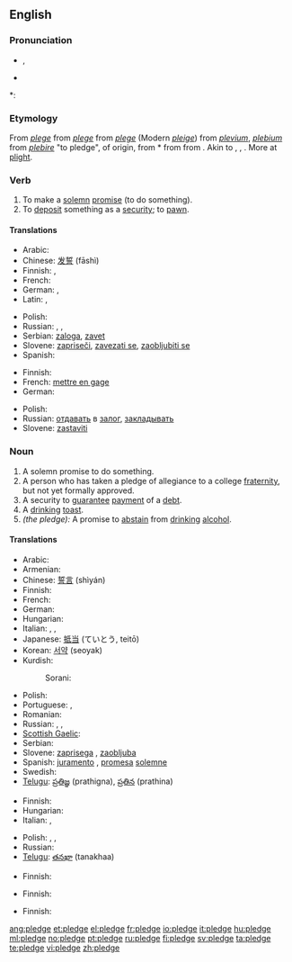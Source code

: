 {{wikipedia|dab=Pledge}}
==English==

===Pronunciation===
* {{IPA|/pledʒ/}}, {{SAMPA|/pledZ/}}
* {{audio|en-us-pledge.ogg|Audio (US)}}

*: {{rhymes|ɛdʒ}}

===Etymology===
From {{etyl|enm}} ''[[plege#Middle English|plege]]'' from {{etyl|xno}} ''[[plege#Anglo-Norman|plege]]'' from {{etyl|fro}} ''[[plege#Old French|plege]]'' (Modern {{fr}} ''[[pleige]]'') from {{etyl|ML.}} ''[[plevium]]'', ''[[plebium]]'' from {{etyl|ML.}} ''[[plebire]]'' "to pledge", of {{etyl|gem}} origin, from {{etyl|frk}} *{{term||plegan|to pledge, support, guarantee}} from {{proto|Germanic|plegō|responsibility, habit|lang=}} from {{proto|Indo-European|dlegh-||lang=}}. Akin to {{etyl|goh|-}} {{term|pflegan||lang=goh|to take care of, be accustomed to}}, {{etyl|osx|-}} {{term|plegan|lang=osx||to vouch for}}, {{etyl|ang|-}} {{term|pleon|lang=ang|plēon|to risk, endanger}}. More at [[plight]].

===Verb===
{{en-verb|pledg|ing}}

# To make a [[solemn]] [[promise]] (to do something).
# To [[deposit]] something as a [[security]]; to [[pawn]].

====Translations====
{{trans-top|to make a solemn promise}}
* Arabic: {{rfc-tbot}}{{t|ar|تعهد|sha|alt=تَعَه{{ar-dia|tr=ta3ahhada}}دَ|sc=Arab}}
* Chinese: [[发誓]] (fāshì)
* Finnish: {{t+|fi|luvata}}, {{t+|fi|sitoutua}}
* French: {{t+|fr|promettre}}
* German: {{t-|de|zusichern}}, {{t+|de|versprechen}}
* Latin: {{t-|la|spondere}}, {{t-|la|vovere}}
{{trans-mid}}
* Polish: {{t+|pl|obiecać}}
* Russian: {{t+|ru|обещать}}, {{t+|ru|заверять}}, {{t+|ru|клясться}}
* Serbian: [[zaloga]], [[zavet]]
* Slovene: [[zapriseči]], [[zavezati se]], [[zaobljubiti se]]
* Spanish: {{t+|es|prometer}}
{{trans-bottom}}

{{trans-top|to deposit something as a security; to pawn}}
* Finnish: {{t-|fi|pantata}}
* French: [[mettre en gage]]
* German: {{t-|de|verpfänden}}
{{trans-mid}}
* Polish: {{t|pl|złożyć zastaw}}
* Russian: [[отдавать]] в [[залог]], [[закладывать]]
* Slovene: [[zastaviti]]
{{trans-bottom}}

===Noun===
{{en-noun}}

# A solemn promise to do something.
# A person who has taken a pledge of allegiance to a college [[fraternity]], but not yet formally approved.
# A security to [[guarantee]] [[payment]] of a [[debt]].
# A [[drinking]] [[toast]].
# ''(the pledge):'' A promise to [[abstain]] from [[drinking]] [[alcohol]].

====Translations====
{{trans-top|solemn promise}}
* Arabic: {{Arab|[[ضمان]]}} {{IPAchar|(ɖamān)}} {{m}}
* Armenian: {{t-|hy|ուխտ|tr=uxt}}
* Chinese: [[誓言]] (shìyán)
* Finnish: {{t+|fi|lupaus}}
* French: {{t+|fr|gage|m}}
* German: {{t+|de|Pfand|n}}
* Hungarian: {{t+|hu|fogadalom}}
* Italian: {{t+|it|giuramento|m}}, {{t+|it|pegno|m}}, {{t-|it|promessa solenne|f}}
* Japanese: [[抵当]] (ていとう, teitō)
* Korean: [[서약]] (seoyak)
* Kurdish:
*: Sorani: {{t|ku|په‌یمان|tr=paymAn|sc=ku-Arab}}
{{trans-mid}}
* Polish: {{t+|pl|obietnica|f}}
* Portuguese: {{t+|pt|promessa|f}}, {{t+|pt|penhor|m}}
* Romanian: {{t|ro|legământ}}
* Russian: {{t+|ru|обет|m}}, {{t+|ru|обещание|n}}, {{t+|ru|зарок|m}}
* [[Scottish Gaelic]]: {{t-|gd|gealltanas|m|xs=Scottish Gaelic}}
* Serbian: {{t-|sr|zavet|m}}
* Slovene: [[zaprisega]] {{f}}, [[zaobljuba]] {{f}}
* Spanish: [[juramento]] {{m}}, [[promesa]] [[solemne]] {{f}}
* Swedish: {{t-|sv|underpant|c}}
* [[Telugu]]: [[ప్రతిజ్ఞ]] (prathigna), [[ప్రతిన]] (prathina)
{{trans-bottom}}

{{trans-top|security to payment}}
* Finnish: {{t+|fi|pantti}}
* Hungarian: {{t+|hu|zálog}}
* Italian: {{t+|it|avallo|m}}, {{t+|it|garanzia|f}}
{{trans-mid}}
* Polish: {{t|pl|depozyt|m}}, {{t|pl|kaucja|f}}, {{t|pl|zastaw|m}}
* Russian: {{t+|ru|залог|m|tr=zalóg}}
* [[Telugu]]: [[తనఖా]] (tanakhaa)
{{trans-bottom}}

{{trans-top|person who has taken a pledge of allegiance to a fraternity}}
* Finnish: {{t-|fi|kokelas}}
{{trans-mid}}
{{trans-bottom}}

{{trans-top|drinking toast}}
* Finnish: {{t|fi|maljapuhe}}
{{trans-mid}}
{{trans-bottom}}

{{trans-top|promise to abstain from drinking alcohol}}
* Finnish: {{t-|fi|raittiuslupaus}}
{{trans-mid}}
{{trans-bottom}}

[[ang:pledge]]
[[et:pledge]]
[[el:pledge]]
[[fr:pledge]]
[[io:pledge]]
[[it:pledge]]
[[hu:pledge]]
[[ml:pledge]]
[[no:pledge]]
[[pt:pledge]]
[[ru:pledge]]
[[fi:pledge]]
[[sv:pledge]]
[[ta:pledge]]
[[te:pledge]]
[[vi:pledge]]
[[zh:pledge]]